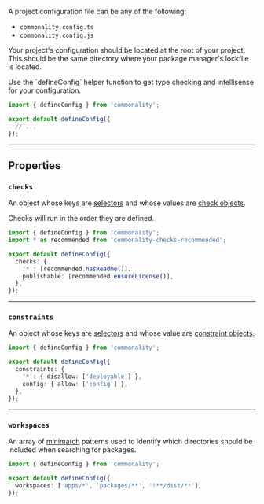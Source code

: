 A project configuration file can be any of the following:

- `commonality.config.ts`
- `commonality.config.js`

Your project's configuration should be located at the root of your project.
This should be the same directory where your package manager's lockfile is located.

<Tip>
  Use the `defineConfig` helper function to get type checking and intellisense
  for your configuration.
</Tip>

```ts commonality.config.ts
import { defineConfig } from 'commonality';

export default defineConfig({
  // ...
});
```

---

## Properties

### `checks`

An object whose keys are [selectors](/selectors) and whose values are [check objects](/reference/check-object).

<Info>Checks will run in the order they are defined.</Info>

```ts commonality.config.ts
import { defineConfig } from 'commonality';
import * as recommended from 'commonality-checks-recommended';

export default defineConfig({
  checks: {
    '*': [recommended.hasReadme()],
    publishable: [recommended.ensureLicense()],
  },
});
```

---

### `constraints`

An object whose keys are [selectors](/selectors) and whose value are [constraint objects](/reference/constraint-object).

```ts commonality.config.ts
import { defineConfig } from 'commonality';

export default defineConfig({
  constraints: {
    '*': { disallow: ['deployable'] },
    config: { allow: ['config'] },
  },
});
```


---

### `workspaces`

An array of [minimatch](https://github.com/isaacs/minimatch#usage) patterns used to identify which directories should be included when searching for packages.

```ts commonality.config.ts
import { defineConfig } from 'commonality';

export default defineConfig({
  workspaces: ['apps/*', 'packages/**', '!**/dist/**'],
});
```


